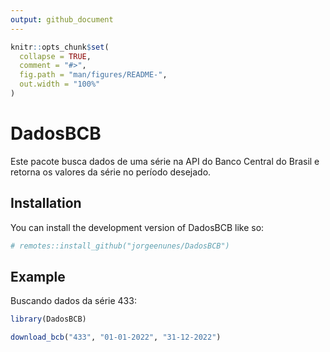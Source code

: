 ```yaml
---
output: github_document
---
```


```r
knitr::opts_chunk$set(
  collapse = TRUE,
  comment = "#>",
  fig.path = "man/figures/README-",
  out.width = "100%"
)
```

# DadosBCB

Este pacote busca dados de uma série na API do Banco Central do Brasil e retorna os valores da série no período desejado.

## Installation

You can install the development version of DadosBCB like so:

``` r
# remotes::install_github("jorgeenunes/DadosBCB")
```

## Example

Buscando dados da série 433:

```r
library(DadosBCB)

download_bcb("433", "01-01-2022", "31-12-2022")

```
